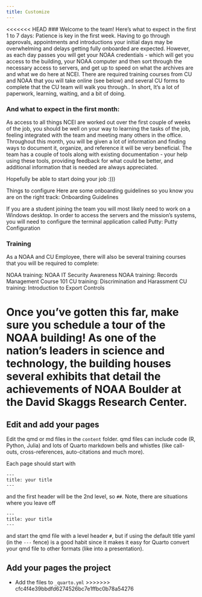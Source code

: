 ```yaml
---
title: Customize
---
```


<<<<<<< HEAD
### Welcome to the team! Here's what to expect in the first 1 to 7 days:
Patience is key in the first week. Having to go through approvals, appointments and introductions your initial days may be overwhelming and delays getting fully onboarded are expected. However, as each day passes you will get your NOAA credentials - which will get you access to the building, your NOAA computer and then sort through the necessary access to servers, and get up to speed on what the archives are and what we do here at NCEI. There are required training courses from CU and NOAA that you will take online (see below) and several CU forms to complete that the CU team will walk you through.. 
In short, It’s a lot of paperwork, learning, waiting, and a bit of doing.

### And what to expect in the first month:
As access to all things NCEI are worked out over the first couple of weeks of the job, you should be well on your way to learning the tasks of the job, feeling integrated with the team and meeting many others in the office.
Throughout this month, you will be given a lot of information and finding ways to document it, organize, and reference it will be very beneficial. The team has a couple of tools along with existing documentation - your help using these tools, providing feedback for what could be better, and additional information that is needed are always appreciated.

Hopefully be able to start doing your job :)))

Things to configure
Here are some onboarding guidelines so you know you are on the right track: 
Onboarding Guidelines

If you are a student joining the team you will most likely need to work on a Windows desktop. In order to access the servers and the mission’s systems, you will need to configure the terminal application called Putty: Putty Configuration 


### Training
As a NOAA and CU Employee, there will also be several training courses that you will be required to complete: 

NOAA training: NOAA IT Security Awareness 
NOAA training: Records Management Course 101
CU training: Discrimination and Harassment
CU training: Introduction to Export Controls

Once you’ve gotten this far, make sure you schedule a tour of the NOAA building! As one of the nation's leaders in science and technology, the building houses several exhibits that detail the achievements of NOAA Boulder at the David Skaggs Research Center. 
=======
## Edit and add your pages

Edit the qmd or md files in the `content` folder. qmd files can include code (R, Python, Julia) and lots of Quarto markdown bells and whistles (like call-outs, cross-references, auto-citations and much more).

Each page should start with 
```
---
title: your title
---
```
and the first header will be the 2nd level, so `## `. Note, there are situations where you leave off
```
---
title: your title
---
```
and start the qmd file with a level header `# `, but if using the default title yaml (in the `---` fence) is a good habit since it makes it easy for Quarto convert your qmd file to other formats (like into a presentation).

## Add your pages the project

* Add the files to `_quarto.yml`
>>>>>>> cfc4f4e39bbdfd6274526bc7e1ffbc0b78a54276
